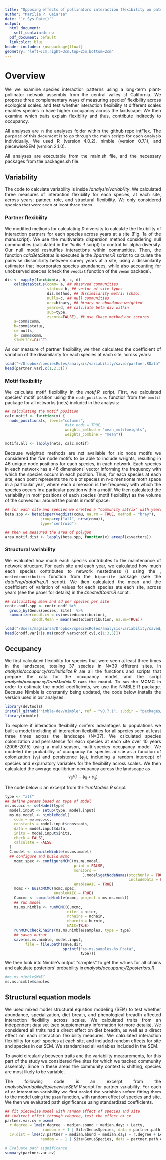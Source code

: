 ```yaml
---
title: "Opposing effects of pollinators interaction flexibility on patch occupancy"
author: "Marília P. Gaiarsa"
date: "`r Sys.Date()`"
output:
  html_document: 
    self_contained: no
  pdf_document: default
  linkcolor: blue
header-includes: \usepackage{float}
geometry: "left=3cm,right=3cm,top=2cm,bottom=2cm"
---
```


<style>
body {
text-align: justify}
</style>

# Overview 
We we examine species interaction patterns using a long-term plant-pollinator network assembly from the central valley of California. We propose three complementary ways of measuring species' flexibility across ecological scales, and test whether interaction flexibility at different scales enables species to have higher occupancy across the landscape. We then examine which traits explain flexibility and thus, contribute indirectly to occupancy. 

All analyses are in the analyses folder within the github repo [intFlex](https://github.com/Magaiarsa/intFlex). The purpose of this document is to go through the main scripts for each analysis individually. We used R (version 4.0.2), nimble (version 0.7.1), and piecewiseSEM (version 2.1.0).

All analyses are executable from the main.sh file, and the necessary packages from the packages.sh file. 

## Variability 
The code to calculate variability is inside */analysis/variability*. We calculated three measures of interaction flexibility for each species, at each site, across years: partner, role, and structural flexibility. We only considered species that were seen at least three times. 

### Partner flexibility
We modified methods for calculating $\beta$-diversity to calculate the flexibility of interaction partners for each species across years at a site (Fig. 1a of the manuscript). We use the multivariate dispersion method considering null communities (calculated in the *1nulls.R* script) to control for alpha diversity.  Our null model reshuffles interactions within communities. Then, the function *calcBetaStatus* is executed in the *2partner.R* script to calculate the pairwise dissimilarity between survey years at a site, using a dissimilarity estimator that incorporates species abundances, while also accounting for unobserved species (check the `vegdist` function of the `vegan` package). 

```r
dis <- mapply(function(a, b, c, d)
    calcBetaStatus(comm= a, ## observed communities
                   status= b, ## vector of site types
                   dis.method, ## dissimilarity metric (chao)
                   nulls=c, ## null communities
                   occ=binary, ## binary or abundance weighted
                   years=d, ## calculate beta div within
                   sub=type,
                   zscore=FALSE), ## use Chase method not zscores
    a=comm$comm,
    b=comm$status,
    c= nulls,
    d= comm$comm,
    SIMPLIFY=FALSE)
```

As our measure of partner flexibility, we then calculated the coefficient of variation of the dissimilarity for each species at each site, across years:

```r
load("~/Dropbox/speciesRoles/analysis/variability/saved/partner.RData")
head(partner.var[,c(1,2,3)])
```

### Motif flexibility
We calculate motif flexibility in the *motif.R* script. First, we calculated species' motif position using the `node_positions` function from the `bmotif` package for all networks (nets) included in the analysis: 

```r
## calculating the motif position 
calc.motif <- function(x) {
  node_positions(x, level="columns", 
                           #six_node = TRUE,
                           weights_method = "mean_motifweights", 
                           weights_combine = "mean")}

motifs.all <- lapply(nets, calc.motif)
```

Because weighted methods are not available for six node motifs we considered the five node motifs to be able to include weights, resulting in 46 unique node positions for each species, in each network. Each species in each network has a $46$ dimensional vector informing the frequency with which the species occurs in each position. Thus, for each species at each site, each point represents the role of species in n-dimensional motif space in a particular year, where each dimension is the frequency with which the species occurs in a particular position within a motif. We then calculated the variability in motif positions of each species (motif flexibility) as the volume of the convex hull around the points in motif space: 

```r
## for each site and species we created a "community matrix" with years as rows and motif positions as columns
beta.spp <- betadisper(vegdist(comu, na.rm = TRUE, method = "bray"), 
                group=rep("all", nrow(comu)), 
                type="centroid")

## then we measured the area of polygon
area.motif.dist <- lapply(beta.spp, function(x) areapl(x$vectors))
````

### Structural variability
We evaluated how much each species contributes to the maintenance of network structure. For each site and each year, we calculated how much each species contributes to network nestedness (\textit{cnodf}) using the , `nestedcontribution` function from the `bipartite` package (see the *dataPrep/dataPrep.R* script). We then calculated the mean and the coefficient of variation of \textit{cnodf} values for each species ate each site, across years (see the paper for details) in the *4nestedContr.R* script.

```r
## calculating mean and sd per species per site
contr.nodf.spp <- contr.nodf %>%
  group_by(GenusSpecies, Site)  %>%
  summarize(cnodf.cv = cv(nestedcontribution),
            cnodf.Mean = mean(nestedcontribution, na.rm=TRUE))
```

```r
load("/Users/magaiarsa/Dropbox/speciesRoles/analysis/variability/saved/cnodf.RData")
head(cnodf.var[!is.na(cnodf.var$cnodf.cv),c(1:3,5)])
```

## Occupancy
We first calculated flexibility for species that were seen at least three times in the landscape, totaling $37$ species in N=$39$ different sites. In *analysis/occupancy/src/initialize.R* are all the functions and scripts that prepare the data for the occupancy model, and the script *analysis/occupancy/1runModels.R* runs the model. To run the MCMC in order to estimate the model coefficients, we use the NIMBLE R package. Because Nimble is constantly being updated, the code below installs the version used in our analyses. 

```r
library(devtools)
install_github("nimble-dev/nimble", ref = "v0.7.1", subdir = "packages/nimble")
library(nimble)
```

To explore if interaction flexibility confers advantages to populations we built a model including all interaction flexibilities for all species seen at least three times across the landscape (N=$37$). We calculated species colonization and persistence for each species at each site over $10$ years (2006-2015) using a multi-season, multi-species occupancy model. We modeled the probability of occupancy for species \textit{i} at site \textit{j} as a function of colonization ($\gamma_{ij}$) and persistence ($\phi_{ij}$), including a random intercept of species and explanatory variables for the flexibility across scales.  We then calculated the average equilibrium occupancy across the landscape as $$\gamma_{ij}/(1-\phi_{ij} + \gamma_{ij})$$

The code below is an excerpt from the *1runModels.R* script. 

```r
type <- "all"
## define params based on type of model 
ms.ms.occ <- setModel(type)
  model.input <- setup(type, model.input)
  ms.ms.model <- nimbleModel(
    code = ms.ms.occ,
    constants = model.input$constants,
    data = model.input$data,
    inits = model.input$inits,
    check = FALSE,
    calculate = FALSE
  )
  C.model <- compileNimble(ms.ms.model)
  ## configure and build mcmc
    mcmc.spec <- configureMCMC(ms.ms.model,
                               print = FALSE,
                               monitors =
                                   C.model$getNodeNames(stochOnly = TRUE,
                                                        includeData = FALSE),
                               enableWAIC = TRUE)
    mcmc <- buildMCMC(mcmc.spec,
                      enableWAIC = TRUE)
    C.mcmc <- compileNimble(mcmc, project = ms.ms.model)
    ## run model
    ms.ms.nimble <- runMCMC(C.mcmc,
                            niter = niter,
                            nchains = nchain,
                            nburnin = burnin,
                            WAIC=TRUE)
    runMCMCcheckChains(ms.ms.nimble$samples, type = type)
    ## saves output
    save(ms.ms.nimble, model.input,
         file = file.path(save.dir,
                          sprintf("ms-ms-samples-%s.Rdata",
                                  type)))
```

We then look into Nimble's output "samples" to get the values for all chains and calculate posteriors' probability in *analysis/occupancy/2posteriors.R*.
```r
#ms.ms.nimble$WAIC
ms.ms.nimble$samples
```

## Structural equation models 
We used mixed model structural equation modeling (SEM) to test whether abundance, specialization, diet breath, and phenological breadth affected interaction flexibility across scales. We calculated traits from an independent data set (see supplementary information for more details). We considered all traits had a direct effect on diet breadth, as well as a direct effect on each interaction flexibility measures. We calculated interaction flexibility for each species at each site, and included random effects for site and species in our SEM. We standardized all variables included in the SEM. 

To avoid circularity between traits and the variability measurements, for this part of the study we considered five sites for which we tracked community assembly. Since in these areas the community context is shifting, species are most likely to be variable.

The following code is an excerpt from the *analysis/variability/5piecewiseSEM.R* script for partner variability. For each of or interaction variability we first scaled the variables before fitting them to the model using the `psem` function, with random effect of species and site. We then we evaluated path significance using standardized coefficients. 

```r
## fit piecewise model with random effect of species and site 
## indirect effect through rdegree, test the effect of cv
partner.var.cv = psem(
  r.degree = lme(r.degree ~ median.abund + median.days + Lecty, 
                 random = ~ 1 | Site/GenusSpecies, data = partner.path.data),
  cv.dist = lme(cv.partner ~ median.abund + median.days + r.degree + Lecty, 
                random = ~ 1 | Site/GenusSpecies, data = partner.path.data))

# Evaluate path significance 
summary(partner.var.cv)
```

